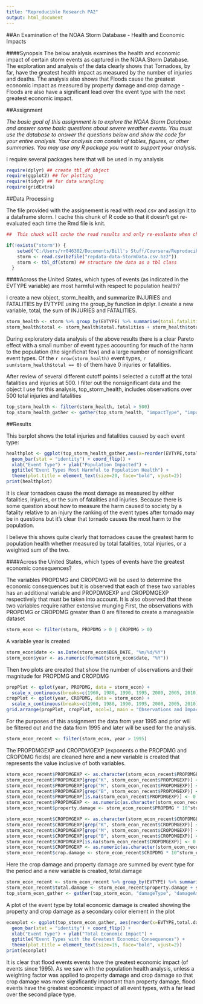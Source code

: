 ```yaml
---
title: "Reproducible Research PA2"
output: html_document
---
```


##An Examination of the NOAA Storm Database - Health and Economic Impacts

####Synopsis
The below analysis examines the health and economic impact of certain storm events as captured in the NOAA Storm Database.  The exploration and analysis of the data clearly shows that Tornadoes, by far, have the greatest health impact as measured by the number of injuries and deaths.  The analysis also shows that Floods cause the greatest economic impact as measured by property damage and crop damage - Floods are also have a significant lead over the event type with the next greatest economic impact.  

##Assignment

*The basic goal of this assignment is to explore the NOAA Storm Database and answer some basic questions about severe weather events. You must use the database to answer the questions below and show the code for your entire analysis. Your analysis can consist of tables, figures, or other summaries. You may use any R package you want to support your analysis.*

I require several packages here that will be used in my analysis
```r
require(dplyr) ## create tbl_df object
require(ggplot2) ## for plotting
require(tidyr) ## for data wrangling
require(gridExtra)
```

##Data Processing

The file provided with the assignement is read with read.csv and assign it to a dataframe storm.  I cache this chunk of R code so that it doesn't get re-evaluated each time the Rmd file is knit.
```r
##  This chuck will cache the read results and only re-evaluate when changes are present.

if(!exists("storm")) {
    setwd("C:/Users/rr046302/Documents/Bill's Stuff/Coursera/Reproducible Research/Reproducible-Research-Project-2")
    storm <- read.csv(bzfile("repdata-data-StormData.csv.bz2"))
    storm <- tbl_df(storm) ## structure the data as a tbl class
  }
```


####Across the United States, which types of events (as indicated in the EVTYPE variable) are most harmful with respect to population health?

I create a new object, storm_health, and summarize INJURIES and FATALITIES by EVTYPE using the group_by function in dplyr.  I create a new variable, total, the sum of INJURIES and FATALITIES.
```r
storm_health <- storm %>% group_by(EVTYPE) %>% summarise(total.fatalities = sum(FATALITIES), total.injuries = sum(INJURIES))
storm_health$total <- storm_health$total.fatalities + storm_health$total.injuries
```

During exploratory data analysis of the above results there is a clear Pareto effect with a small number of event types accounting for much of the harm to the population (the significnat few) and a large number of nonsignificant event types.  Of the `r nrow(storm_health)` event types, `r sum(storm_health$total == 0)` of them have 0 injuries or fatalities.

After review of several different cutoff points I selected a cutoff at the total fatalities and injuries at 500.  I filter out the nonsignificant data and the object I use for this analysis, top_storm_health, includes observations over 500 total injuries and fatalities
```r
top_storm_health <- filter(storm_health, total > 500)
top_storm_health_gather <- gather(top_storm_health, "impactType", "impactNumber",2:3)
```

##Results

This barplot shows the total injuries and fatalities caused by each event type:
```r
healthplot <- ggplot(top_storm_health_gather,aes(x=reorder(EVTYPE,total), y=impactNumber, fill=impactType)) + 
  geom_bar(stat = "identity") + coord_flip() + 
  xlab("Event Type") + ylab("Population Impacted") + 
  ggtitle("Event Types Most Harmful to Population Health") + 
  theme(plot.title = element_text(size=20, face="bold", vjust=2))
print(healthplot)
```

It is clear tornadoes cause the most damage as measured by either fatalities, injuries, or the sum of fatalities and injuries.  Because there is some question about how to measure the harm caused to society by a fatality relative to an injury the ranking of the event types after tornado may be in questions but it's clear that tornado causes the most harm to the population.

I believe this shows quite clearly that tornadoes cause the greatest harm to population health whether measured by total fatalities, total injuries, or a weighted sum of the two.  


####Across the United States, which types of events have the greatest economic consequences?

The variables PROPDMG and CROPDMG will be used to determine the economic consequences but it is observed that each of these two variables has an additional variable and PROPDMGEXP and CROPDMGEXP respectively that must be taken into account.  It is also observed that these two variables require rather extensive munging
First, the observations with PROPDMG or CROPDMG greater than 0 are filtered to create a manageable dataset
```r
storm_econ <- filter(storm, PROPDMG > 0 | CROPDMG > 0)
```

A variable year is created
```r
storm_econ$date <- as.Date(storm_econ$BGN_DATE, "%m/%d/%Y")
storm_econ$year <- as.numeric(format(storm_econ$date, "%Y")) 
```

Then two plots are created that show the number of observations and their magnitude for PROPDMG and CROPDMG
```r
propPlot <- qplot(year, PROPDMG, data = storm_econ) + 
  scale_x_continuous(breaks=c(1960, 1980, 1990, 1995, 2000, 2005, 2010))
cropPlot <- qplot(year, CROPDMG, data = storm_econ) + 
  scale_x_continuous(breaks=c(1960, 1980, 1990, 1995, 2000, 2005, 2010))
grid.arrange(propPlot, cropPlot, ncol=1, main = "Observations and Impact - PROPDMG and CROPDMG")
```

For the purposes of this assignment the data from year 1995 and prior will be filtered out and the data from 1995 and later will be used for the analysis.  
```r
storm_econ_recent <- filter(storm_econ, year > 1995)
```

The PROPDMGEXP and CROPDMGEXP (exponents o the PROPDMG and CROPDMG fields) are cleaned here and a new variable is created that represents the value inclusive of both variables.
```r
storm_econ_recent$PROPDMGEXP <- as.character(storm_econ_recent$PROPDMGEXP)
storm_econ_recent$PROPDMGEXP[grep("K", storm_econ_recent$PROPDMGEXP)] <- "3"
storm_econ_recent$PROPDMGEXP[grep("M", storm_econ_recent$PROPDMGEXP)] <- "6"
storm_econ_recent$PROPDMGEXP[grep("B", storm_econ_recent$PROPDMGEXP)] <- "9"
storm_econ_recent$PROPDMGEXP[is.na(storm_econ_recent$PROPDMGEXP)] <- 0
storm_econ_recent$PROPDMGEXP <- as.numeric(as.character(storm_econ_recent$PROPDMGEXP))
storm_econ_recent$property.damage <- storm_econ_recent$PROPDMG * 10^storm_econ_recent$PROPDMGEXP

storm_econ_recent$CROPDMGEXP <- as.character(storm_econ_recent$CROPDMGEXP)
storm_econ_recent$CROPDMGEXP[grep("K", storm_econ_recent$CROPDMGEXP)] <- "3"
storm_econ_recent$CROPDMGEXP[grep("M", storm_econ_recent$CROPDMGEXP)] <- "6"
storm_econ_recent$CROPDMGEXP[grep("B", storm_econ_recent$CROPDMGEXP)] <- "9"
storm_econ_recent$CROPDMGEXP[is.na(storm_econ_recent$CROPDMGEXP)] <- 0
storm_econ_recent$CROPDMGEXP <- as.numeric(as.character(storm_econ_recent$CROPDMGEXP))
storm_econ_recent$crop.damage <- storm_econ_recent$CROPDMG * 10^storm_econ_recent$CROPDMGEXP
```

Here the crop damage and property damage are summed by event type for the period and a new variable is created, total.damage
```r
storm_econ_recent <- storm_econ_recent %>% group_by(EVTYPE) %>% summarise(property.damage = sum(property.damage), crop.damage = sum(crop.damage))
storm_econ_recent$total.damage <- storm_econ_recent$property.damage + storm_econ_recent$crop.damage
top_storm_econ_gather <- gather(top_storm_econ, "damageType", "damageAmount",2:3)
```

A plot of the event type by total economic damage is created showing the property and crop damage as a secondary color element in the plot
```r
econplot <- ggplot(top_storm_econ_gather, aes(reorder(x=EVTYPE,total.damage), y=damageAmount, fill=damageType)) + 
  geom_bar(stat = "identity") + coord_flip() + 
  xlab("Event Type") + ylab("Total Economic Impact") + 
  ggtitle("Event Types with the Greatest Economic Consequences") + 
  theme(plot.title = element_text(size=16, face="bold", vjust=2))
print(econplot)
```

It is clear that flood events events have the greatest economic impact (of events since 1995).  As we saw with the population health analysis, unless a weighting factor was applied to property damage and crop damage so that crop damage was more significantly important than property damage, flood events have the greatest economic impact of all event types, with a far lead over the second place type.







